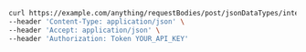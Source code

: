 ```bash showLineNumbers copy filename="Request Body Post Json Data Types Integer usage example"
curl https://example.com/anything/requestBodies/post/jsonDataTypes/integer \
--header 'Content-Type: application/json' \
--header 'Accept: application/json' \
--header 'Authorization: Token YOUR_API_KEY'
```
